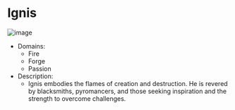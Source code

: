 # Ignis
![image](/assets/gods/Ignis.jpgw)

- Domains:
    - Fire
    - Forge
    - Passion
- Description:
    - Ignis embodies the flames of creation and destruction. He is revered by blacksmiths, pyromancers, and those seeking inspiration and the strength to overcome challenges.